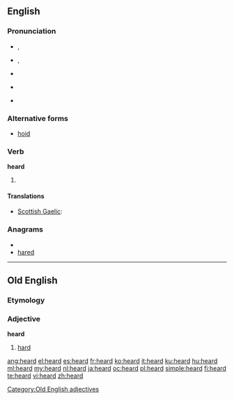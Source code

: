 {{wikipedia|dab=heard}}
==English==

{{rank|both|having|look|200|heard|night|mind|heart}}

===Pronunciation===
* {{a|RP}} {{IPA|/ˈhɜːd/}}, {{SAMPA|/"h3:d/}}
* {{a|US}} {{IPA|/ˈhɝd/}}, {{SAMPA|/"h3`d/}}
* {{audio|en-us-heard.ogg|Audio (US)}}
* {{a|NYC}} {{IPA|/hɜjd/}}
* {{rhymes|ɜː(r)d}}

===Alternative forms===
* [[hoid]]

===Verb===
'''heard'''

# {{past of|[[hear]]}}

====Translations====
{{trans-top|past tense of hear}}
* [[Scottish Gaelic]]: {{t-|gd|chuala|xs=Scottish Gaelic}}
{{trans-mid}}
{{trans-bottom}}

===Anagrams===
* {{alphagram|adehr}}
* [[hared#English|hared]]

----

==Old English==

===Etymology===
{{proto|Germanic|hardhuz|lang=ang}}

===Adjective===
'''heard'''

# [[hard]]

[[Category:Old English adjectives]]

[[ang:heard]]
[[el:heard]]
[[es:heard]]
[[fr:heard]]
[[ko:heard]]
[[it:heard]]
[[ku:heard]]
[[hu:heard]]
[[ml:heard]]
[[my:heard]]
[[nl:heard]]
[[ja:heard]]
[[oc:heard]]
[[pl:heard]]
[[simple:heard]]
[[fi:heard]]
[[te:heard]]
[[vi:heard]]
[[zh:heard]]